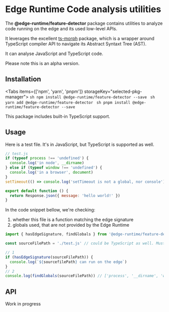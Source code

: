 
# Edge Runtime Code analysis utilities

The **@edge-runtime/feature-detector** package contains utilities to analyze code running on the edge and its used low-level APIs.

It leverages the excellent [ts-morph](https://ts-morph.com/) package, which is a wrapper around TypeScript compiler API to navigate its Abstract Syntaxt Tree (AST).

It can analyse JavaScript and TypeScript code.

<Callout type='warning' emoji='⚠️'>
  Please note this is an alpha version.
</Callout>

## Installation

<Tabs items={['npm', 'yarn', 'pnpm']} storageKey="selected-pkg-manager">
  <Tab>
    ```sh
    npm install @edge-runtime/feature-detector --save
    ```
  </Tab>
  <Tab>
    ```sh
    yarn add @edge-runtime/feature-detector
    ```
  </Tab>
  <Tab>
    ```sh
    pnpm install @edge-runtime/feature-detector --save
    ```
  </Tab>
</Tabs>

This package includes built-in TypeScript support.

## Usage

Here is a test file. It's in JavaScript, but TypeScript is supported as well.

```js
// test.js
if (typeof process !== 'undefined') {
  console.log('in node', __dirname)
} else if (typeof window !== 'undefined') {
  console.log('in a browser', document)
}
setTimeout(() => console.log('setTimeout is not a global, nor console'), 0)

export default function () {
  return Response.json({ message: 'hello world!' })
}
```

In the code snippet bellow, we're checking:

1. whether this file is a function matching the edge signature
2. globals used, that are not provided by the Edge Runtime

```ts
import { hasEdgeSignature, findGlobals } from '@edge-runtime/feature-detector'

const sourceFilePath = './test.js' // could be TypeScript as well. Must be in current working directory

// 1
if (hasEdgeSignature(sourceFilePath)) {
  console.log(`${sourcefilePath} can run on the edge`)
}
// 2
console.log(findGlobals(sourceFilePath)) // ['process', '__dirname', 'window', 'document']
```

## API

<Callout type='warning' emoji='⚠️'>
  Work in progress
</Callout>
